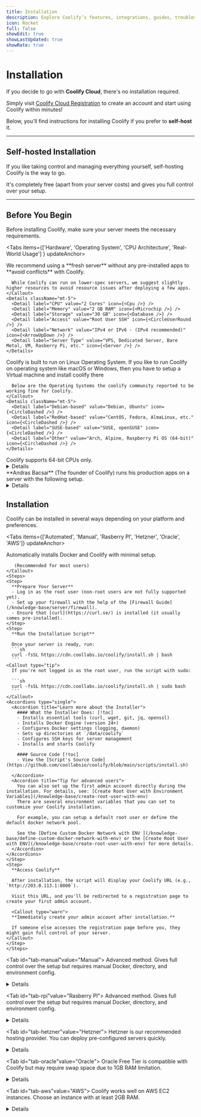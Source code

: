 ```yaml
---
title: Installation
description: Explore Coolify’s features, integrations, guides, troubleshooting tips, and usage steps.
icon: Rocket
full: false
showEdit: true
showLastUpdated: true
showRate: true
---
```



# Installation
If you decide to go with **Coolify Cloud**, there's no installation required. 

Simply visit [Coolify Cloud Registration](https://app.coolify.io/register) to create an account and start using Coolify within minutes!

Below, you'll find instructions for installing Coolify if you prefer to **self-host** it.

---

## Self-hosted Installation
If you like taking control and managing everything yourself, self-hosting Coolify is the way to go. 

It's completely free (apart from your server costs) and gives you full control over your setup.

---

## Before You Begin
Before installing Coolify, make sure your server meets the necessary requirements.

<Tabs items={['Hardware', 'Operating System', 'CPU Architecture', 'Real-World Usage'] } updateAnchor>

  <Tab id="tab-hardware" value="Hardware">
    <Callout type="tip">
      We recommend using a **fresh server** without any pre-installed apps to **avoid conflicts** with Coolify. 
    
      While Coolify can run on lower-spec servers, we suggest slightly higher resources to avoid resource issues after deploying a few apps.
    </Callout>
    <Details className="mt-5">
      <Detail label="CPU" value="2 Cores" icon={<Cpu />} />
      <Detail label="Memory" value="2 GB RAM" icon={<Microchip />} />
      <Detail label="Storage" value="30 GB" icon={<Database />} />
      <Detail label="Access" value="Root User SSH" icon={<CircleUserRound />} />
      <Detail label="Network" value="IPv4 or IPv6 - (IPv4 recommended)" icon={<ArrowUpDown />} />
      <Detail label="Server Type" value="VPS, Dedicated Server, Bare Metal, VM, Rasberry Pi, etc." icon={<Server />} />
    </Details>
  </Tab>

  <Tab id="tab-os" value="Operating System">
    <Callout type="tip">
      Coolify is built to run on Linux Operating System. If you like to run Coolify on operating system like macOS or Windows, then you have to setup a Virtual machine and install coolify there

      Below are the Operating Systems the coolify community reported to be working fine for Coolify.
    </Callout>
    <Details className="mt-5">
      <Detail label="Debian-based" value="Debian, Ubuntu" icon={<CircleDashed />} />
      <Detail label="RedHat-based" value="CentOS, Fedora, AlmaLinux, etc." icon={<CircleDashed />} />
      <Detail label="SUSE-based" value="SUSE, openSUSE" icon={<CircleDashed />} />
      <Detail label="Other" value="Arch, Alpine, Raspberry Pi OS (64-bit)" icon={<CircleDashed />} />
    </Details>
  </Tab>

  <Tab id="tab-cpu-arch" value="CPU Architecture">
    <Callout type="tip">Coolify supports 64-bit CPUs only.</Callout>
    <Details className="mt-5">
      <Detail label="CPU Type" value="AMD64, ARM64" icon={<Cpu />} />
    </Details>
  </Tab>

  <Tab id="tab-rw-example" value="Real-World Usage">
    <Callout type="success">**Andras Bacsai** (The founder of Coolify) runs his production apps on a server with the following setup.</Callout>
    <Details className="mt-5">
      <h3 className="mt-0">Server Specifications</h3>
      <Detail label="CPU" value="4 cores (avg 20–30%)" icon={<Cpu />} />
      <Detail label="Memory" value="8 GB (avg 3.5 GB used)" icon={<Microchip />} />
      <Detail label="Storage" value="150 GB (avg 40 GB used)" icon={<Database />} />
      <h3 className="mt-5">Deployed Applications</h3>
      <Detail label="Coolify" value="v5.0.0-beta.2" icon={<CircleDashed />} />
      <Detail label="3 Node.js apps" value="Next.js, Nuxt, Astro etc.." icon={<CircleDashed />} />
      <Detail label="4 Static sites" value="Fully Static (No SSR)" icon={<CircleDashed />} />
      <Detail label="Plausible" value="A open-source Analytics tool" icon={<CircleDashed />} />
      <Detail label="Fider" value="A open-source Feedback tool" icon={<CircleDashed />} />
      <Detail label="UptimeKuma" value="A open-source Monitoring tool" icon={<CircleDashed />} />
      <Detail label="Ghost" value="A open-source Newsletter tool" icon={<CircleDashed />} />
      <Detail label="3 Redis databases" value="A in-memory database" icon={<CircleDashed />} />
      <Detail label="2 PostgreSQL databases" value="A open-source SQL database" icon={<CircleDashed />} />
    </Details>
  </Tab>

</Tabs>



## Installation

Coolify can be installed in several ways depending on your platform and preferences.

<Tabs items={['Automated', 'Manual', 'Rasberry PI', 'Hetzner', 'Oracle', 'AWS']} updateAnchor>

  <Tab id="tab-automated" value="Automated">
    <Callout type="success">
       Automatically installs Docker and Coolify with minimal setup. 
       
       (Recommended for most users)
    </Callout>
    <Steps>
    <Step>
      **Prepare Your Server**
      - Log in as the root user (non-root users are not fully supported yet).
      - Set up your firewall with the help of the [Firewall Guide](/knowledge-base/server/firewall).
      - Ensure that [curl](https://curl.se/) is installed (it usually comes pre-installed).
    </Step>
    <Step>
      **Run the Installation Script**

      Once your server is ready, run:
      ```sh
      curl -fsSL https://cdn.coollabs.io/coolify/install.sh | bash
      ```
    <Callout type="tip">
      If you're not logged in as the root user, run the script with sudo:

      ```sh
      curl -fsSL https://cdn.coollabs.io/coolify/install.sh | sudo bash
      ```
    </Callout>
    <Accordions type="single">
      <Accordion title="Learn more about the Installer">
        #### What the Installer Does: [!toc]
        - Installs essential tools (curl, wget, git, jq, openssl)
        - Installs Docker Engine (version 24+)
        - Configures Docker settings (logging, daemon)
        - Sets up directories at `/data/coolify`
        - Configures SSH keys for server management
        - Installs and starts Coolify

        #### Source Code [!toc]
        - View the [Script's Source Code](https://github.com/coollabsio/coolify/blob/main/scripts/install.sh)

      </Accordion>
      <Accordion title="Tip for advanced users">
        You can also set up the first admin account directly during the installation. For details, see: [Create Root User with Environment Variables](/knowledge-base/create-root-user-with-env)
        There are several environment variables that you can set to customize your Coolify installation.

        For example, you can setup a default root user or define the default docker network pool.

        See the [Define Custom Docker Network with ENV ](/knowledge-base/define-custom-docker-network-with-env) or the [Create Root User with ENV](/knowledge-base/create-root-user-with-env) for more details.
      </Accordion>
    </Accordions>
    </Step>
    <Step>
      **Access Coolify**

      After installation, the script will display your Coolify URL (e.g., `http://203.0.113.1:8000`). 
      
      Visit this URL, and you'll be redirected to a registration page to create your first admin account.

      <Callout type="warn">
      **Immediately create your admin account after installation.**
      
      If someone else accesses the registration page before you, they might gain full control of your server.
    </Callout>
    </Step>
    </Steps>
  </Tab>

  <Tab id="tab-manual"value="Manual">
    <Callout type="warn">
      Advanced method. Gives full control over the setup but requires manual Docker, directory, and environment config.
    </Callout>
    <Details className="mt-5">
      <Detail label="Docker" value="Install manually (24+ required)" icon={<Box />} />
      <Detail label="Directory" value="/data/coolify must exist" icon={<Folder />} />
      <Detail label="Env Setup" value="Manually set .env values" icon={<Settings />} />
      <Detail label="Launch" value="docker compose up -d" icon={<Play />} />
    </Details>
  </Tab>

  <Tab id="tab-rpi"value="Rasberry PI">
    <Callout type="warn">
      Advanced method. Gives full control over the setup but requires manual Docker, directory, and environment config.
    </Callout>
    <Details className="mt-5">
      <Detail label="Docker" value="Install manually (24+ required)" icon={<Box />} />
      <Detail label="Directory" value="/data/coolify must exist" icon={<Folder />} />
      <Detail label="Env Setup" value="Manually set .env values" icon={<Settings />} />
      <Detail label="Launch" value="docker compose up -d" icon={<Play />} />
    </Details>
  </Tab>

  <Tab id="tab-hetzner"value="Hetzner">
    <Callout>
      Hetzner is our recommended hosting provider. You can deploy pre-configured servers quickly.
    </Callout>
    <Details className="mt-5">
      <Detail label="Recommended Image" value="Ubuntu 22.04 Minimal" icon={<HardDrive />} />
      <Detail label="SSH Access" value="Enable during server creation" icon={<KeyRound />} />
      <Detail label="Firewall" value="Allow ports 22, 80, 443" icon={<Shield />} />
      <Detail label="Install" value="Use Standard method or our prebuilt images" icon={<Download />} />
    </Details>
  </Tab>

  <Tab id="tab-oracle"value="Oracle">
    <Callout type="info">
      Oracle Free Tier is compatible with Coolify but may require swap space due to 1GB RAM limitation.
    </Callout>
    <Details className="mt-5">
      <Detail label="OS Image" value="Ubuntu 22.04 LTS" icon={<HardDrive />} />
      <Detail label="Memory" value="1GB – Add swap manually" icon={<Microchip />} />
      <Detail label="Install" value="Standard method works with curl" icon={<Terminal />} />
    </Details>
  </Tab>

  <Tab id="tab-aws"value="AWS">
    <Callout type="info">
      Coolify works well on AWS EC2 instances. Choose an instance with at least 2GB RAM.
    </Callout>
    <Details className="mt-5">
      <Detail label="Recommended Type" value="t3.small or larger" icon={<Cpu />} />
      <Detail label="OS Image" value="Ubuntu 22.04" icon={<HardDrive />} />
      <Detail label="Firewall (SG)" value="Allow ports 22, 80, 443" icon={<Shield />} />
      <Detail label="Install" value="Run Standard install via curl" icon={<Terminal />} />
    </Details>
  </Tab>
</Tabs>

